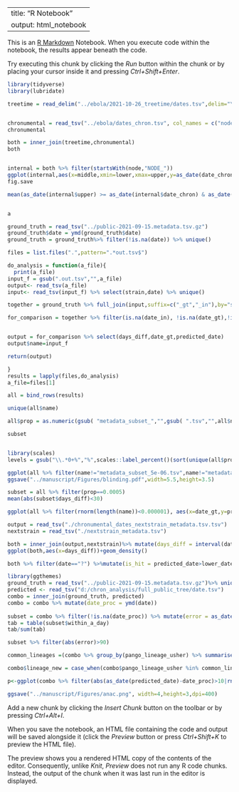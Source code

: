 

---
title: "R Notebook"
output: html_notebook
---

This is an [R Markdown](http://rmarkdown.rstudio.com) Notebook. When you execute code within the notebook, the results appear beneath the code. 

Try executing this chunk by clicking the *Run* button within the chunk or by placing your cursor inside it and pressing *Ctrl+Shift+Enter*. 

```r
library(tidyverse)
library(lubridate)


```

```r

    
treetime = read_delim("../ebola/2021-10-26_treetime/dates.tsv",delim="\t", ,skip=1)%>% rename(node=`#node`) %>% mutate(lower = date_decimal(as.numeric(`lower bound`)),upper = date_decimal(as.numeric(`upper bound`)),middle = date_decimal(as.numeric(`numeric date`)))


chronumental = read_tsv("../ebola/dates_chron.tsv", col_names = c("node","date_chron"))
chronumental

both = inner_join(treetime,chronumental)
both


internal = both %>% filter(startsWith(node,"NODE_"))
ggplot(internal,aes(x=middle,xmin=lower,xmax=upper,y=as_date(date_chron)))+geom_errorbarh(color="gray")+geom_point(size=0.5) +theme_bw()+labs(x="TreeTime date (and 90% CI)",y="Chronumental date")
fig.save

mean(as_date(internal$upper) >= as_date(internal$date_chron) & as_date(internal$lower)<= as_date(internal$date_chron),na.rm=TRUE)



```
```r
a
```

```r

ground_truth = read_tsv("../public-2021-09-15.metadata.tsv.gz")
ground_truth$date = ymd(ground_truth$date)
ground_truth = ground_truth%>% filter(!is.na(date)) %>% unique()

files = list.files(".",pattern=".*out.tsv$")

do_analysis = function(a_file){
  print(a_file)
input_f = gsub(".out.tsv","",a_file)
output<- read_tsv(a_file)
input<- read_tsv(input_f) %>% select(strain,date) %>% unique()

together = ground_truth %>% full_join(input,suffix=c("_gt","_in"),by="strain") %>% full_join(output,suffix=c("","_out"))

for_comparison = together %>% filter(is.na(date_in), !is.na(date_gt),!is.na(predicted_date)) %>% mutate(days_diff = interval(date_gt,predicted_date)/days(1))


output = for_comparison %>% select(days_diff,date_gt,predicted_date)
output$name=input_f

return(output)

}
results = lapply(files,do_analysis)
a_file=files[1]


```
```r
all = bind_rows(results) 

unique(all$name)
```
```r
all$prop = as.numeric(gsub( "metadata_subset_","",gsub( ".tsv","",all$name)))
```


```r
subset


library(scales)
levels = gsub("\\.*0+%","%",scales::label_percent()(sort(unique(all$prop))))

ggplot(all %>% filter(name!="metadata_subset_5e-06.tsv",name!="metadata_subset_5e-05.tsv",name!="metadata_subset_0.01.tsv"),aes(x=days_diff,color=factor(gsub("\\.*0+%","%",scales::label_percent()(prop)),levels =levels))) + geom_density(bw=2,n=3000)+coord_cartesian(xlim=c(-60,60))+theme_bw()+scale_color_viridis_d(option="turbo")+labs(color="Metadata retained",x="Prediction error / days",y="Density")
ggsave("../manuscript/Figures/blinding.pdf",width=5.5,height=3.5)
```
```r
subset = all %>% filter(prop==0.0005) 
mean(abs(subset$days_diff)<30)
```


```r
ggplot(all %>% filter(rnorm(length(name))<0.000001), aes(x=date_gt,y=predicted_date)) +geom_point(alpha=0.1)+coord_fixed()+facet_wrap(~name)
```

```r
output = read_tsv("./chronumental_dates_nextstrain_metadata.tsv.tsv")
nextstrain = read_tsv("./nextstrain_metadata.tsv")

both = inner_join(output,nextstrain)%>% mutate(days_diff = interval(date,predicted_date)/days(1))
ggplot(both,aes(x=days_diff))+geom_density()

both %>% filter(date=="?") %>%mutate(is_hit = predicted_date>lower_date & upper_date>predicted_date) %>% group_by(is_hit) %>% summarise(n=n())


```

```r
library(ggthemes)
ground_truth = read_tsv("../public-2021-09-15.metadata.tsv.gz")%>% unique()
predicted <- read_tsv("d:/chron_analysis/full_public_tree/date.tsv")
combo = inner_join(ground_truth, predicted)
combo = combo %>% mutate(date_proc = ymd(date))
 
subset = combo %>% filter(!is.na(date_proc)) %>% mutate(error = as_date(predicted_date)-date_proc) %>% mutate(within_a_day=abs(error)<8)
tab = table(subset$within_a_day)
tab/sum(tab)

subset %>% filter(abs(error)>90)

common_lineages =(combo %>% group_by(pango_lineage_usher) %>% summarise(n=n()) %>% arrange(-n))$pango_lineage_usher[1:7]

combo$lineage_new = case_when(combo$pango_lineage_usher %in% common_lineages~combo$pango_lineage_usher,TRUE ~ "Other" )

p<-ggplot(combo %>% filter(abs(as_date(predicted_date)-date_proc)>10|rnorm(nrow(combo))>0.99),aes(x=date_proc,y=as_date(predicted_date),color=lineage_new))+geom_point(size=0.1)+scale_color_manual(values=c(tableau_color_pal()(7),"gray")) +theme_bw()+labs(x="Date from metadata",y="Predicted date (Chronumental)",color="Lineage")

ggsave("../manuscript/Figures/anac.png", width=4,height=3,dpi=400)


```

Add a new chunk by clicking the *Insert Chunk* button on the toolbar or by pressing *Ctrl+Alt+I*.

When you save the notebook, an HTML file containing the code and output will be saved alongside it (click the *Preview* button or press *Ctrl+Shift+K* to preview the HTML file).

The preview shows you a rendered HTML copy of the contents of the editor. Consequently, unlike *Knit*, *Preview* does not run any R code chunks. Instead, the output of the chunk when it was last run in the editor is displayed.

